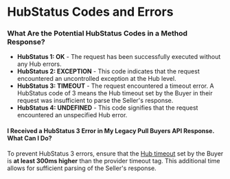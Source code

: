 ﻿---
sidebar_position: 16
---

# HubStatus Codes and Errors

### What Are the Potential HubStatus Codes in a Method Response? 
- **HubStatus 1: OK** - The request has been successfully executed without any Hub errors.
- **HubStatus 2: EXCEPTION** - This code indicates that the request encountered an uncontrolled exception at the Hub level.
- **HubStatus 3: TIMEOUT** - The request encountered a timeout error. A HubStatus code of 3 means the Hub timeout set by the Buyer in their request was insufficient to parse the Seller's response.
- **HubStatus 4: UNDEFINED** - This code signifies that the request encountered an unspecified Hub error.

#### I Received a HubStatus 3 Error in My Legacy Pull Buyers API Response. What Can I Do? 
To prevent HubStatus 3 errors, ensure that the [Hub timeout](/kb/our-products/are-you-a-buyer/getting-started-with-hotel-x-buyers-api/timeout-settings#my-legacy-api-requests-contain-two-timeout-tags-what-distinguishes-one-from-the-other) set by the Buyer is **at least 300ms higher** than the provider timeout tag. This additional time allows for sufficient parsing of the Seller's response.
